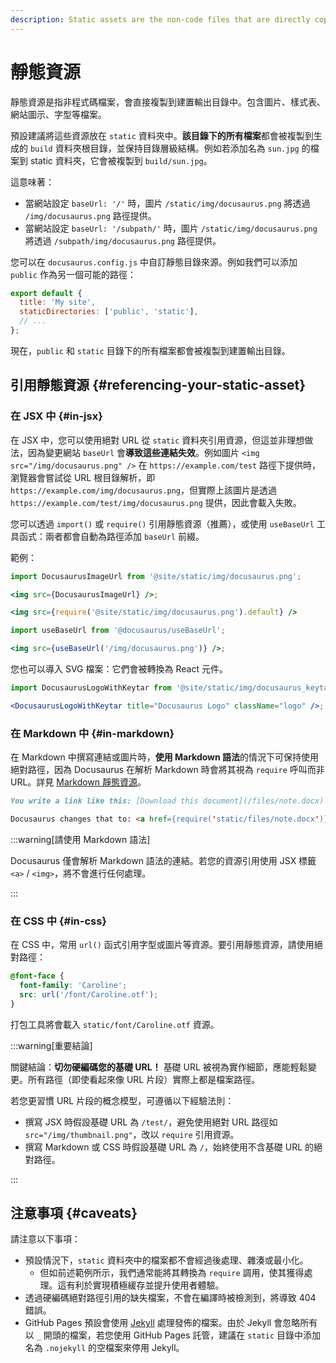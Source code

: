 ```yaml
---
description: Static assets are the non-code files that are directly copied to the build output. Learn about how they are handled and what the best practices of using static assets are.
---
```


# 靜態資源

靜態資源是指非程式碼檔案，會直接複製到建置輸出目錄中。包含圖片、樣式表、網站圖示、字型等檔案。

預設建議將這些資源放在 `static` 資料夾中。**該目錄下的所有檔案**都會被複製到生成的 `build` 資料夾根目錄，並保持目錄層級結構。例如若添加名為 `sun.jpg` 的檔案到 static 資料夾，它會被複製到 `build/sun.jpg`。

這意味著：

- 當網站設定 `baseUrl: '/'` 時，圖片 `/static/img/docusaurus.png` 將透過 `/img/docusaurus.png` 路徑提供。
- 當網站設定 `baseUrl: '/subpath/'` 時，圖片 `/static/img/docusaurus.png` 將透過 `/subpath/img/docusaurus.png` 路徑提供。

您可以在 `docusaurus.config.js` 中自訂靜態目錄來源。例如我們可以添加 `public` 作為另一個可能的路徑：

```js title="docusaurus.config.js"
export default {
  title: 'My site',
  staticDirectories: ['public', 'static'],
  // ...
};
```

現在，`public` 和 `static` 目錄下的所有檔案都會被複製到建置輸出目錄。

## 引用靜態資源 {#referencing-your-static-asset}

### 在 JSX 中 {#in-jsx}

在 JSX 中，您可以使用絕對 URL 從 `static` 資料夾引用資源，但這並非理想做法，因為變更網站 `baseUrl` 會**導致這些連結失效**。例如圖片 `<img src="/img/docusaurus.png" />` 在 `https://example.com/test` 路徑下提供時，瀏覽器會嘗試從 URL 根目錄解析，即 `https://example.com/img/docusaurus.png`，但實際上該圖片是透過 `https://example.com/test/img/docusaurus.png` 提供，因此會載入失敗。

您可以透過 `import()` 或 `require()` 引用靜態資源（推薦），或使用 `useBaseUrl` 工具函式：兩者都會自動為路徑添加 `baseUrl` 前綴。

範例：

```jsx title="MyComponent.js"
import DocusaurusImageUrl from '@site/static/img/docusaurus.png';

<img src={DocusaurusImageUrl} />;
```

```jsx title="MyComponent.js"
<img src={require('@site/static/img/docusaurus.png').default} />
```

```jsx title="MyComponent.js"
import useBaseUrl from '@docusaurus/useBaseUrl';

<img src={useBaseUrl('/img/docusaurus.png')} />;
```

您也可以導入 SVG 檔案：它們會被轉換為 React 元件。

```jsx title="MyComponent.js"
import DocusaurusLogoWithKeytar from '@site/static/img/docusaurus_keytar.svg';

<DocusaurusLogoWithKeytar title="Docusaurus Logo" className="logo" />;
```

### 在 Markdown 中 {#in-markdown}

在 Markdown 中撰寫連結或圖片時，**使用 Markdown 語法**的情況下可保持使用絕對路徑，因為 Docusaurus 在解析 Markdown 時會將其視為 `require` 呼叫而非 URL。詳見 [Markdown 靜態資源](./guides/markdown-features/markdown-features-assets.mdx)。

```md
You write a link like this: [Download this document](/files/note.docx)

Docusaurus changes that to: <a href={require('static/files/note.docx')}>Download this document</a>
```

:::warning[請使用 Markdown 語法]

Docusaurus 僅會解析 Markdown 語法的連結。若您的資源引用使用 JSX 標籤 `<a>` / `<img>`，將不會進行任何處理。

:::

### 在 CSS 中 {#in-css}

在 CSS 中，常用 `url()` 函式引用字型或圖片等資源。要引用靜態資源，請使用絕對路徑：

```css
@font-face {
  font-family: 'Caroline';
  src: url('/font/Caroline.otf');
}
```

打包工具將會載入 `static/font/Caroline.otf` 資源。

:::warning[重要結論]

關鍵結論：**切勿硬編碼您的基礎 URL！** 基礎 URL 被視為實作細節，應能輕鬆變更。所有路徑（即使看起來像 URL 片段）實際上都是檔案路徑。

若您更習慣 URL 片段的概念模型，可遵循以下經驗法則：

- 撰寫 JSX 時假設基礎 URL 為 `/test/`，避免使用絕對 URL 路徑如 `src="/img/thumbnail.png"`，改以 `require` 引用資源。
- 撰寫 Markdown 或 CSS 時假設基礎 URL 為 `/`，始終使用不含基礎 URL 的絕對路徑。

:::

## 注意事項 {#caveats}

請注意以下事項：

- 預設情況下，`static` 資料夾中的檔案都不會經過後處理、雜湊或最小化。
  - 但如前述範例所示，我們通常能將其轉換為 `require` 調用，使其獲得處理。這有利於實現積極緩存並提升使用者體驗。
- 透過硬編碼絕對路徑引用的缺失檔案，不會在編譯時被檢測到，將導致 404 錯誤。
- GitHub Pages 預設會使用 [Jekyll](https://jekyllrb.com/) 處理發佈的檔案。由於 Jekyll 會忽略所有以 `_` 開頭的檔案，若您使用 GitHub Pages 託管，建議在 `static` 目錄中添加名為 `.nojekyll` 的空檔案來停用 Jekyll。